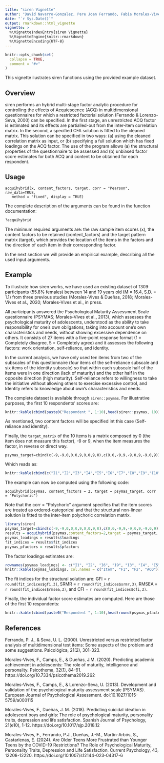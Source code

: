 ---
title: "siren Vignette"
author: "David Navarro-Gonzalez, Pere Joan Ferrando, Fabia Morales-Vives and Ana Hernandez-Dorado "
date: "`r Sys.Date()`"
output: rmarkdown::html_vignette
vignette: >
  %\VignetteIndexEntry{siren Vignette}
  %\VignetteEngine{knitr::rmarkdown}
  %\VignetteEncoding{UTF-8}
---

```{r setup, include = FALSE}
knitr::opts_chunk$set(
  collapse = TRUE,
  comment = "#>"
)
```

This vignette ilustrates siren functions using the provided example dataset.

## Overview

siren performs an hybrid multi-stage factor analytic procedure for controlling the effects of Acquiescence (ACQ) in multidimensional questionnaires for which a restricted factorial solution (Ferrando & Lorenzo-Seva, 2000) can be specified. In the first stage, an unrestricted ACQ factor is estimated and its effects are partialled-out from the inter-item correlation matrix. In the second, a specified CFA solution is fitted to the cleaned matrix. This solution can be specified in two ways: (a) using the cleaned correlation matrix as input, or (b) specifying a full solution which has fixed loadings on the ACQ factor. The use of the program allows (a) the structural properties of the questionnaire to be assessed and (b) unbiased factor score estimates for both ACQ and content to be obtained for each respondent.

## Usage

    acquihybrid(x, content_factors, target, corr = "Pearson", raw_data=TRUE,
       method = "fixed", display = TRUE)

The complete description of the arguments can be found in the function documentation:

```{r, eval=FALSE}
?acquihybrid
```
    
The minimum required arguments are: the raw sample item scores (x), the content factors to be retained (content_factors) and the target pattern matrix (target), which provides the location of the items in the factors and the direction of each item in their corresponding factor.

In the next section we will provide an empirical example, describing all the used input arguments.

## Example

To illustrate how siren works, we have used an existing dataset of 1309 participants (55.8% females) between 14 and 19 years old (M = 16.4, S.D. = 1.1) from three previous studies (Morales-Vives & Dueñas, 2018; Morales-Vives et al., 2020; Morales-Vives et al., in press.

All participants answered the Psychological Maturity Assessment Scale questionnaire (PSYMAS; Morales-Vives et al., 2013), which assesses the psychological maturity of adolescents, understood as the ability to take responsibility for one's own obligations, taking into account one's own characteristics and needs, without showing excessive dependence on others. It consists of 27 items with a five-point response format (1 = Completely disagree, 5 = Completely agree) and it assesses the following factors: work orientation, self-reliance, and identity.

In the current analysis, we have only used ten items from two of the subscales of this questionnaire (four items of the self-reliance subscale and six items of the identity subscale) so that within each subscale half of the items were in one direction (lack of maturity) and the other half in the opposite direction (high maturity). Self-reliance refers to willingness to take the initiative without allowing others to exercise excessive control, and Identity refers to knowledge about own’s characteristics and needs.

The complete dataset is available through `siren::psymas`. For illustrative purposes, the first 10 respondents' scores are:

```{r, echo=FALSE, results='asis'}
knitr::kable(cbind(paste0("Respondent ", 1:10),head(siren::psymas, 10)), col.names = c("Respondent","I1 ","I2 ","I3 ","I4 ","I5 ","I6 ","I7 ","I8 ","I9 ","I10"))
```

As mentioned, two content factors will be specified int this case (Self-reliance and identity).

Finally, the `target_matrix` of the 10 items is a matrix composed by 0 (the item does not measure this factor), -9 or 9, when the item measures the factor, in reverse or direct way.

    psymas_target=cbind(c(-9,-9,0,0,0,9,0,0,9,0),c(0,0,-9,9,-9,0,9,-9,0,9))

Which reads as:

```{r, echo=FALSE, results='asis'}
knitr::kable(cbind(c("I1","I2","I3","I4","I5","I6","I7","I8","I9","I10"),c(-9,-9,0,0,0,9,0,0,9,0),c(0,0,-9,9,-9,0,9,-9,0,9)), col.names = c("Item","F1","F2"))
```

The example can now be computed using the following code:

    acquihybrid(psymas, content_factors = 2, target = psymas_target, corr = "Polychoric")
    
Note that the corr = "Polychoric" argument specifies that the item scores are treated as ordered-categorical and that the structural non-linear solution is fitted to the inter-item polychoric correlation matrix.

```{r, include = FALSE}
library(siren)
psymas_target=cbind(c(-9,-9,0,0,0,9,0,0,9,0),c(0,0,-9,9,-9,0,9,-9,0,9))
results = acquihybrid(psymas,content_factors=2,target = psymas_target, corr = "Polychoric")
psymas_loadings = results$loadings
fit_indices = results$fit_indices
psymas_pfactors = results$pfactors
```

The factor loadings estimates are:

```{r, echo=FALSE, results='asis'}
rownames(psymas_loadings) <- c("I1", "I2", "I6", "I9", "I3", "I4", "I5", "I7", "I8", "I10")
knitr::kable(psymas_loadings, col.names = c("Item", "F1", "F2", "ACQ"))
```

The fit indices for the structural solution are: GFI = `r round(fit_indices$gfi,3)`, SRMR = `r round(fit_indices$srmr,3)`, RMSEA = `r round(fit_indices$rmsea,3)`, and CFI = `r round(fit_indices$cfi,3)`.


Finally, the individual factor score estimates are computed. Here are those of the first 10 respondents:

```{r, echo=FALSE, results='asis'}
knitr::kable(cbind(paste0("Respondent ", 1:10),head(round(psymas_pfactors,3), 10)), col.names = c("Respondent","F1", "F2", "ACQ"))
```

## References

Ferrando, P. J., & Seva, U. L. (2000). Unrestricted versus restricted factor analysis of multidimensional test items: Some aspects of the problem and some suggestions. Psicológica, 21(2), 301-323.

Morales-Vives, F., Camps, E., & Dueñas, J.M. (2020). Predicting academic achievement in adolescents: The role of maturity, intelligence and personality. Psicothema, 32(1), 84-91. https://doi.org/10.7334/psicothema2019.262

Morales-Vives, F., Camps, E., & Lorenzo-Seva, U. (2013). Development and validation of the psychological maturity assessment scale (PSYMAS). European Journal of Psychological Assessment. doi:10.1027/1015-5759/a000115

Morales-Vives, F., Dueñas, J. M. (2018). Predicting suicidal ideation in adolescent boys and girls: The role of psychological maturity, personality traits, depression and life satisfaction. Spanish Journal of Psychology, 21(e10), 1-12. https://doi.org/10.1017/sjp.2018.12

Morales-Vives, F., Ferrando, P.J., Dueñas, J.-M., Martín-Arbós, S., Castarlenas, E. (2024). Are Older Teens More Frustrated than Younger Teens by the COVID-19 Restrictions? The Role of Psychological Maturity, Personality Traits, Depression and Life Satisfaction. Current Psychology, 43, 12208-12220. https://doi.org/10.1007/s12144-023-04317-6

